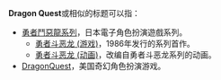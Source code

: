 '''Dragon Quest'''或相似的标题可以指：
*[[勇者鬥惡龍系列|勇者鬥惡龍系列]]，日本電子角色扮演遊戲系列。
**[[勇者斗恶龙_(游戏)|勇者斗恶龙 (游戏)]]，1986年发行的系列首作。
**[[勇者斗恶龙_(动画)|勇者斗恶龙 (动画)]]，改编自勇者斗恶龙系列的动画。
*[[DragonQuest|DragonQuest]]，美国奇幻角色扮演游戏。

{{disambig|cat=非中文名称消歧义}}